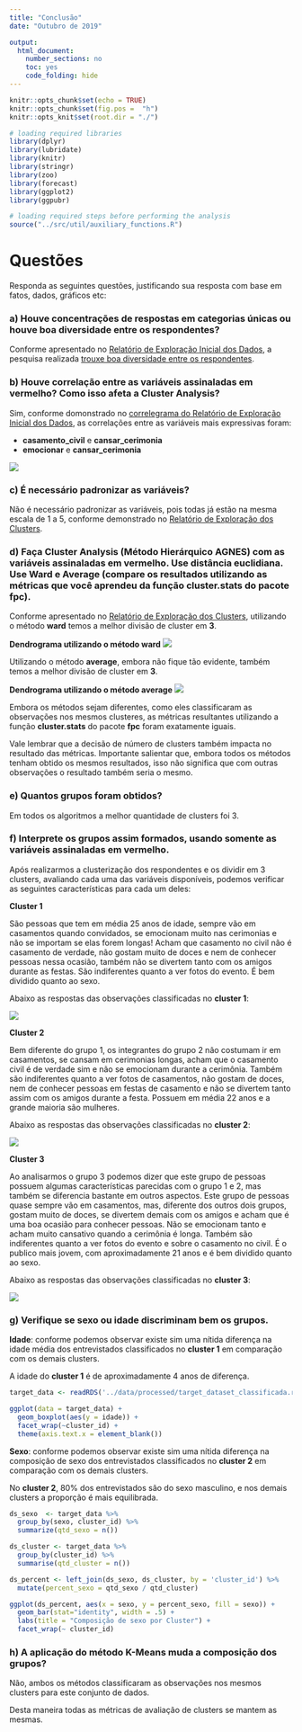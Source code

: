 ```yaml
---
title: "Conclusão"
date: "Outubro de 2019"

output:
  html_document: 
    number_sections: no
    toc: yes
    code_folding: hide
---
```


```r
knitr::opts_chunk$set(echo = TRUE)
knitr::opts_chunk$set(fig.pos =  "h")
knitr::opts_knit$set(root.dir = "./")

# loading required libraries
library(dplyr)
library(lubridate)
library(knitr)
library(stringr)
library(zoo)
library(forecast)
library(ggplot2)
library(ggpubr)
```

```r
# loading required steps before performing the analysis
source("../src/util/auxiliary_functions.R")
```

# Questões

Responda as seguintes questões, justificando sua resposta com base em fatos, dados, gráficos etc:

### **a) Houve concentrações de respostas em categorias únicas ou houve boa diversidade entre os respondentes?**

Conforme apresentado no [Relatório de Exploração Inicial dos Dados](https://ldaniel.github.io/Matrix-Methods-Cluster-Analysis/03_data_exploration.html), a pesquisa realizada [trouxe boa diversidade entre os respondentes](https://ldaniel.github.io/Matrix-Methods-Cluster-Analysis/03_data_exploration.html#explora%C3%A7%C3%A3o-inicial-das-respostas-%C3%A0s-afirma%C3%A7%C3%B5es).

### **b) Houve correlação entre as variáveis assinaladas em vermelho? Como isso afeta a Cluster Analysis?**

Sim, conforme domonstrado no [correlegrama do Relatório de Exploração Inicial dos Dados](https://ldaniel.github.io/Matrix-Methods-Cluster-Analysis/03_data_exploration.html#explora%C3%A7%C3%A3o-da-correla%C3%A7%C3%A3o-entre-as-vari%C3%A1veis-quantitativas), as correlações entre as variáveis mais expressivas foram:

- **casamento_civil** e **cansar_cerimonia**
- **emocionar** e **cansar_cerimonia**

![](https://ldaniel.github.io/Matrix-Methods-Cluster-Analysis/03_data_exploration_files/figure-html/correlation_plot-1.png)

### **c) É necessário padronizar as variáveis?**

Não é necessário padronizar as variáveis, pois todas já estão na mesma escala de 1 a 5, conforme demonstrado no [Relatório de Exploração dos Clusters](https://ldaniel.github.io/Matrix-Methods-Cluster-Analysis/04_clusters_exploration.html#checando-a-necessidade-de-padroniza%C3%A7%C3%A3o-das-vari%C3%A1veis).

### **d) Faça Cluster Analysis (Método Hierárquico AGNES) com as variáveis assinaladas em vermelho. Use distância euclidiana. Use Ward e Average (compare os resultados utilizando as métricas que você aprendeu da função cluster.stats do pacote fpc).**

Conforme apresentado no [Relatório de Exploração dos Clusters](https://ldaniel.github.io/Matrix-Methods-Cluster-Analysis/04_clusters_exploration.html), utilizando o método **ward** temos a melhor divisão de cluster em **3**.

**Dendrograma utilizando o método ward**
![](https://ldaniel.github.io/Matrix-Methods-Cluster-Analysis/04_clusters_exploration_files/figure-html/generating_AGNES_viz_2_ward-1.png)

Utilizando o método **average**, embora não fique tão evidente, também temos a melhor divisão de cluster em **3**.

**Dendrograma utilizando o método average**
![](https://ldaniel.github.io/Matrix-Methods-Cluster-Analysis/04_clusters_exploration_files/figure-html/generating_AGNES_viz_2_average-1.png)

Embora os métodos sejam diferentes, como eles classificaram as observações nos mesmos clusteres, as métricas resultantes utilizando a função **cluster.stats** do pacote **fpc** foram exatamente iguais. 

Vale lembrar que a decisão de número de clusters também impacta no resultado das métricas. Importante salientar que, embora todos os métodos tenham obtido os mesmos resultados, isso não significa que com outras observações o resultado também seria o mesmo.

### **e) Quantos grupos foram obtidos?**

Em todos os algoritmos a melhor quantidade de clusters foi 3.

### **f) Interprete os grupos assim formados, usando somente as variáveis assinaladas em vermelho.**

Após realizarmos a clusterização dos respondentes e os dividir em 3 clusters, avaliando cada uma das variáveis disponíveis, podemos verificar as seguintes características para cada um deles:

**Cluster 1**

São pessoas que tem em média 25 anos de idade, sempre vão em casamentos quando convidados, se emocionam muito nas cerimonias e não se importam se elas forem longas! Acham que casamento no civil não é casamento de verdade, não gostam muito de doces e nem de conhecer pessoas nessa ocasião, também não se divertem tanto com os amigos durante as festas. São indiferentes quanto a ver fotos do evento. É bem dividido quanto ao sexo.

Abaixo as respostas das observações classificadas no **cluster 1**:

![](https://raw.githubusercontent.com/ldaniel/Matrix-Methods-Cluster-Analysis/master/images/cluster_1.png)

**Cluster 2**

Bem diferente do grupo 1, os integrantes do grupo 2 não costumam ir em casamentos, se cansam em cerimonias longas, acham que o casamento civil é de verdade sim e não se emocionam durante a cerimônia. Também são indiferentes quanto a ver fotos de casamentos, não gostam de doces, nem de conhecer pessoas em festas de casamento e não se divertem tanto assim com os amigos durante a festa. Possuem em média 22 anos e a grande maioria são mulheres.

Abaixo as respostas das observações classificadas no **cluster 2**:

![](https://raw.githubusercontent.com/ldaniel/Matrix-Methods-Cluster-Analysis/master/images/cluster_2.png)

**Cluster 3**

Ao analisarmos o grupo 3 podemos dizer que este grupo de pessoas possuem algumas características parecidas com o grupo 1 e 2, mas também se diferencia bastante em outros aspectos. Este grupo de pessoas quase sempre vão em casamentos, mas, diferente dos outros dois grupos, gostam muito de doces, se divertem demais com os amigos e acham que é uma boa ocasião para conhecer pessoas. Não se emocionam tanto e acham muito cansativo quando a cerimônia é longa. Também são indiferentes quanto a ver fotos do evento e
sobre o casamento no civil. É o publico mais jovem, com aproximadamente 21 anos e é bem dividido quanto ao sexo.

Abaixo as respostas das observações classificadas no **cluster 3**:

![](https://raw.githubusercontent.com/ldaniel/Matrix-Methods-Cluster-Analysis/master/images/cluster_3.png)

### **g) Verifique se sexo ou idade discriminam bem os grupos.**

**Idade**: conforme podemos observar existe sim uma nítida diferença na idade média dos entrevistados classificados no **cluster 1** em comparação com os demais clusters.

A idade do **cluster 1** é de aproximadamente 4 anos de diferença.

```r

target_data <- readRDS('../data/processed/target_dataset_classificada.rds')

ggplot(data = target_data) +
  geom_boxplot(aes(y = idade)) +
  facet_wrap(~cluster_id) +
  theme(axis.text.x = element_blank())

```

**Sexo**: conforme podemos observar existe sim uma nítida diferença na composição de sexo dos entrevistados classificados no **cluster 2** em comparação com os demais clusters.

No **cluster 2**, 80% dos entrevistados são do sexo masculino, e nos demais clusters a proporção é mais equilibrada.

```r

ds_sexo  <- target_data %>% 
  group_by(sexo, cluster_id) %>% 
  summarize(qtd_sexo = n())

ds_cluster <- target_data %>% 
  group_by(cluster_id) %>% 
  summarise(qtd_cluster = n())

ds_percent <- left_join(ds_sexo, ds_cluster, by = 'cluster_id') %>% 
  mutate(percent_sexo = qtd_sexo / qtd_cluster)

ggplot(ds_percent, aes(x = sexo, y = percent_sexo, fill = sexo)) +
  geom_bar(stat="identity", width = .5) +
  labs(title = "Composição de sexo por Cluster") +
  facet_wrap(~ cluster_id)

```

### **h) A aplicação do método K-Means muda a composição dos grupos?**

Não, ambos os métodos classificaram as observações nos mesmos clusters para este conjunto de dados.

Desta maneira todas as métricas de avaliação de clusters se mantem as mesmas.
